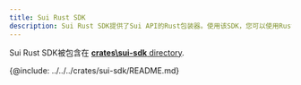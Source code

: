 ```yaml
---
title: Sui Rust SDK
description: Sui Rust SDK提供了Sui API的Rust包装器。使用该SDK，您可以使用Rust编程语言与Sui网络进行交互。
---
```


Sui Rust SDK被包含在 [**crates\sui-sdk** directory](https://github.com/MystenLabs/sui/tree/main/crates/sui-sdk).   

{@include: ../../../crates/sui-sdk/README.md}